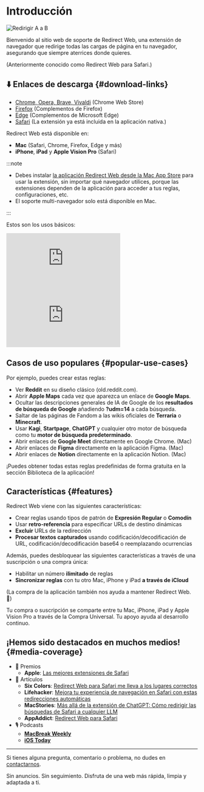
# Introducción

<div style={{display: "flex", flexDirection: "column", alignItems: "flex-start", marginBottom: "25px"}}>
  <img src={useBaseUrl("img/redirect-a-to-b.png")} style={{display: "block", minWidth: "360px", maxWidth: "500px", width: "100%", height: "auto", marginBottom: "25px"}} alt="Redirigir A a B" />
  <ExtensionStoreLinks />
</div>

Bienvenido al sitio web de soporte de Redirect Web, una extensión de navegador que redirige todas las cargas de página en tu navegador, asegurando que siempre aterrices donde quieres. 

(Anteriormente conocido como Redirect Web para Safari.)

## ⬇️ Enlaces de descarga {#download-links}

- [Chrome, Opera, Brave, Vivaldi](https://chromewebstore.google.com/detail/ffglckbhfbfmdkefdmjbhpnffkcmlhdh) (Chrome Web Store)
- [Firefox](https://addons.mozilla.org/firefox/addon/redirect-web/) (Complementos de Firefox)
- [Edge](https://microsoftedge.microsoft.com/addons/detail/hmfkakfdccgdpgemaicfgngnmflefpga) (Complementos de Microsoft Edge)
- [Safari](https://apps.apple.com/app/id1571283503) (La extensión ya está incluida en la aplicación nativa.)

Redirect Web está disponible en:

- **Mac** (Safari, Chrome, Firefox, Edge y más)
- **iPhone**, **iPad** y **Apple Vision Pro** (Safari)

:::note

- Debes instalar [la aplicación Redirect Web desde la Mac App Store](https://apps.apple.com/app/id1571283503) para usar la extensión, sin importar qué navegador utilices, porque las extensiones dependen de la aplicación para acceder a tus reglas, configuraciones, etc.
- El soporte multi-navegador solo está disponible en Mac.

:::

Estos son los usos básicos:

<iframe style={{width:"100%", aspectRatio:"9/16", height:"auto", maxHeight:"60vh", maxWidth:"35vh"}} src="https://www.youtube.com/embed/NaQ5X-v-qJU" title="Video de demostración de iOS (YouTube)" frameborder="0" allow="accelerometer; autoplay; clipboard-write; encrypted-media; gyroscope; picture-in-picture; web-share" allowfullscreen></iframe>

<iframe style={{width:"100%", aspectRatio:"17/9", height:"auto", maxHeight:"100vh"}} src="https://www.youtube.com/embed/5eU89Gu73SQ" title="Video de demostración de macOS (YouTube)" frameborder="0" allow="accelerometer; autoplay; clipboard-write; encrypted-media; gyroscope; picture-in-picture; web-share" allowfullscreen></iframe>

## Casos de uso populares {#popular-use-cases}

Por ejemplo, puedes crear estas reglas:

- Ver **Reddit** en su diseño clásico (old.reddit.com).
- Abrir **Apple Maps** cada vez que aparezca un enlace de **Google Maps**.
- Ocultar las descripciones generales de IA de Google de los **resultados de búsqueda de Google** añadiendo **?udm=14** a cada búsqueda.
- Saltar de las páginas de Fandom a las wikis oficiales de **Terraria** o **Minecraft**.
- Usar **Kagi**, **Startpage**, **ChatGPT** y cualquier otro motor de búsqueda como tu **motor de búsqueda predeterminado**.
- Abrir enlaces de **Google Meet** directamente en Google Chrome. (Mac)
- Abrir enlaces de **Figma** directamente en la aplicación Figma. (Mac)
- Abrir enlaces de **Notion** directamente en la aplicación Notion. (Mac)

¡Puedes obtener todas estas reglas predefinidas de forma gratuita en la sección Biblioteca de la aplicación!

## Características {#features}

Redirect Web viene con las siguientes características:

- Crear reglas usando tipos de patrón de **Expresión Regular** o **Comodín**
- Usar **retro-referencia** para especificar URLs de destino dinámicas
- **Excluir** URLs de la redirección
- **Procesar textos capturados** usando codificación/decodificación de URL, codificación/decodificación base64 o reemplazando ocurrencias

Además, puedes desbloquear las siguientes características a través de una suscripción o una compra única:

- Habilitar un número **ilimitado** de reglas
- **Sincronizar reglas** con tu otro Mac, iPhone y iPad **a través de iCloud**

(La compra de la aplicación también nos ayuda a mantener Redirect Web. 🙏)

Tu compra o suscripción se comparte entre tu Mac, iPhone, iPad y Apple Vision Pro a través de la Compra Universal. Tu apoyo ayuda al desarrollo continuo.

## ¡Hemos sido destacados en muchos medios! {#media-coverage}

* 🏅 Premios
    * **Apple**: [Las mejores extensiones de Safari](https://apps.apple.com/us/story/id1377753262)
* 📰 Artículos
    * **Six Colors**: [Redirect Web para Safari me lleva a los lugares correctos](https://sixcolors.com/post/2022/11/redirect-web-for-safari-takes-me-to-the-right-places/)
    * **Lifehacker**: [Mejora tu experiencia de navegación en Safari con estas redirecciones automáticas](https://lifehacker.com/improve-your-safari-browsing-experience-with-these-auto-1849812013)
    * **MacStories**: [Más allá de la extensión de ChatGPT: Cómo redirigir las búsquedas de Safari a cualquier LLM](https://www.macstories.net/tutorials/beyond-chatgpts-extension-how-to-redirect-safari-searches-to-any-llm/)
    * **AppAddict**: [Redirect Web para Safari](https://appaddict.app/post/redirect-web-for-safari)
* 🎙️ Podcasts
    * [**MacBreak Weekly**](https://youtu.be/I251K3L2s88?t=7427)
    * [**iOS Today**](https://youtu.be/cWkwH84b6M4?t=636)

---

Si tienes alguna pregunta, comentario o problema, no dudes en [contactarnos](/contact-us).

Sin anuncios. Sin seguimiento. Disfruta de una web más rápida, limpia y adaptada a ti.
